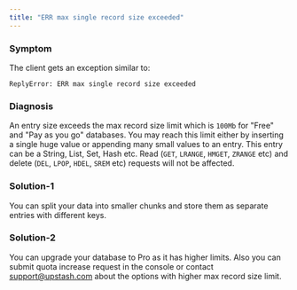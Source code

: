 ```yaml
---
title: "ERR max single record size exceeded"
---
```

### Symptom
The client gets an exception similar to:
```
ReplyError: ERR max single record size exceeded
```
### Diagnosis
An entry size exceeds the max record size limit which is `100Mb` for "Free" and
"Pay as you go" databases. You may reach this limit either by inserting a single
huge value or appending many small values to an entry. This entry can be a
String, List, Set, Hash etc. Read (`GET`, `LRANGE`, `HMGET`, `ZRANGE` etc) and
delete (`DEL`, `LPOP`, `HDEL`, `SREM` etc) requests will not be affected.
### Solution-1
You can split your data into smaller chunks and store them as separate entries
with different keys.
### Solution-2
You can upgrade your database to Pro as it has higher limits. Also
you can submit quota increase request in the console or contact
support@upstash.com about the options with higher max record size limit.